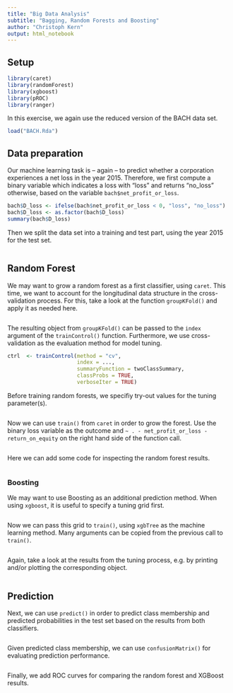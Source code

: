 ```yaml
---
title: "Big Data Analysis"
subtitle: "Bagging, Random Forests and Boosting"
author: "Christoph Kern"
output: html_notebook
---
```


## Setup

```r
library(caret)
library(randomForest)
library(xgboost)
library(pROC)
library(ranger)
```

In this exercise, we again use the reduced version of the BACH data set.

```r
load("BACH.Rda")
```

## Data preparation

Our machine learning task is -- again -- to predict whether a corporation experiences a net loss in the year 2015. Therefore, we first compute a binary variable which indicates a loss with "loss" and returns "no_loss" otherwise, based on the variable `bach$net_profit_or_loss`.

```r
bach$D_loss <- ifelse(bach$net_profit_or_loss < 0, "loss", "no_loss")
bach$D_loss <- as.factor(bach$D_loss)
summary(bach$D_loss)
```

Then we split the data set into a training and test part, using the year 2015 for the test set.

```r


```

## Random Forest

We may want to grow a random forest as a first classifier, using `caret`. This time, we want to account for the longitudinal data structure in the cross-validation process. For this, take a look at the function `groupKFold()` and apply it as needed here.

```r


```

The resulting object from `groupKFold()` can be passed to the `index` argument of the `trainControl()` function. Furthermore, we use cross-validation as the evaluation method for model tuning.

```r
ctrl  <- trainControl(method = "cv",
                      index = ...,
                      summaryFunction = twoClassSummary,
                      classProbs = TRUE,
                      verboseIter = TRUE)
```

Before training random forests, we specifiy try-out values for the tuning parameter(s).

```r


```

Now we can use `train()` from `caret` in order to grow the forest. Use the binary loss variable as the outcome and `~ . - net_profit_or_loss - return_on_equity` on the right hand side of the function call.

```r


```

Here we can add some code for inspecting the random forest results.

```r


```

### Boosting

We may want to use Boosting as an additional prediction method. When using `xgboost`, it is useful to specify a tuning grid first.

```r


```

Now we can pass this grid to `train()`, using `xgbTree` as the machine learning method. Many arguments can be copied from the previous call to `train()`.

```r


```

Again, take a look at the results from the tuning process, e.g. by printing and/or plotting the corresponding object.

```r


```

## Prediction

Next, we can use `predict()` in order to predict class membership and predicted probabilities in the test set based on the results from both classifiers.

```r


```

Given predicted class membership, we can use `confusionMatrix()` for evaluating prediction performance.

```r


```

Finally, we add ROC curves for comparing the random forest and XGBoost results.

```r


```
